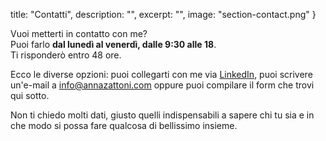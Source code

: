   title: "Contatti",
  description: "",
  excerpt: "",
  image: "section-contact.png"
}

Vuoi metterti in contatto con me?<br/> 
Puoi farlo **dal lunedì al venerdì, dalle 9:30 alle 18**.<br/>
Ti risponderò entro 48 ore.

Ecco le diverse opzioni: puoi collegarti con me via [LinkedIn](https://www.linkedin.com/in/zattonianna), puoi scrivere un'e-mail a [info@annazattoni.com](mailto:info@annazattoni.com) oppure puoi compilare il form che trovi qui sotto.

Non ti chiedo molti dati, giusto quelli indispensabili a sapere chi tu sia e in che modo si possa fare qualcosa di bellissimo insieme.

<contactform />

